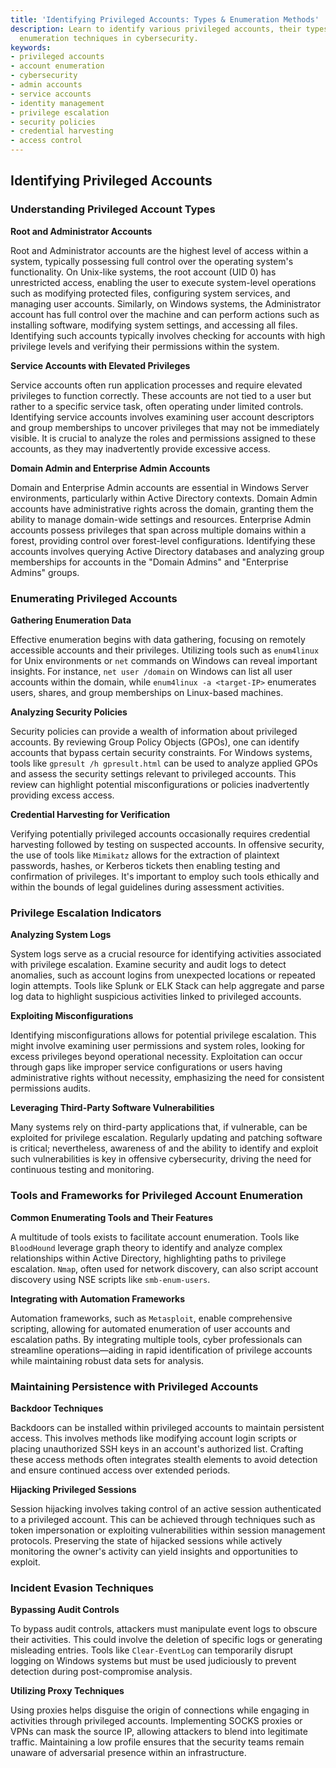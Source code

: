 ```yaml
---
title: 'Identifying Privileged Accounts: Types & Enumeration Methods'
description: Learn to identify various privileged accounts, their types, and effective
  enumeration techniques in cybersecurity.
keywords:
- privileged accounts
- account enumeration
- cybersecurity
- admin accounts
- service accounts
- identity management
- privilege escalation
- security policies
- credential harvesting
- access control
---
```


## Identifying Privileged Accounts

### Understanding Privileged Account Types

**Root and Administrator Accounts**

Root and Administrator accounts are the highest level of access within a system, typically possessing full control over the operating system's functionality. On Unix-like systems, the root account (UID 0) has unrestricted access, enabling the user to execute system-level operations such as modifying protected files, configuring system services, and managing user accounts. Similarly, on Windows systems, the Administrator account has full control over the machine and can perform actions such as installing software, modifying system settings, and accessing all files. Identifying such accounts typically involves checking for accounts with high privilege levels and verifying their permissions within the system.

**Service Accounts with Elevated Privileges**

Service accounts often run application processes and require elevated privileges to function correctly. These accounts are not tied to a user but rather to a specific service task, often operating under limited controls. Identifying service accounts involves examining user account descriptors and group memberships to uncover privileges that may not be immediately visible. It is crucial to analyze the roles and permissions assigned to these accounts, as they may inadvertently provide excessive access.

**Domain Admin and Enterprise Admin Accounts**

Domain and Enterprise Admin accounts are essential in Windows Server environments, particularly within Active Directory contexts. Domain Admin accounts have administrative rights across the domain, granting them the ability to manage domain-wide settings and resources. Enterprise Admin accounts possess privileges that span across multiple domains within a forest, providing control over forest-level configurations. Identifying these accounts involves querying Active Directory databases and analyzing group memberships for accounts in the "Domain Admins" and "Enterprise Admins" groups.

### Enumerating Privileged Accounts

**Gathering Enumeration Data**

Effective enumeration begins with data gathering, focusing on remotely accessible accounts and their privileges. Utilizing tools such as `enum4linux` for Unix environments or `net` commands on Windows can reveal important insights. For instance, `net user /domain` on Windows can list all user accounts within the domain, while `enum4linux -a <target-IP>` enumerates users, shares, and group memberships on Linux-based machines.

**Analyzing Security Policies**

Security policies can provide a wealth of information about privileged accounts. By reviewing Group Policy Objects (GPOs), one can identify accounts that bypass certain security constraints. For Windows systems, tools like `gpresult /h gpresult.html` can be used to analyze applied GPOs and assess the security settings relevant to privileged accounts. This review can highlight potential misconfigurations or policies inadvertently providing excess access.

**Credential Harvesting for Verification**

Verifying potentially privileged accounts occasionally requires credential harvesting followed by testing on suspected accounts. In offensive security, the use of tools like `Mimikatz` allows for the extraction of plaintext passwords, hashes, or Kerberos tickets then enabling testing and confirmation of privileges. It's important to employ such tools ethically and within the bounds of legal guidelines during assessment activities.

### Privilege Escalation Indicators

**Analyzing System Logs**

System logs serve as a crucial resource for identifying activities associated with privilege escalation. Examine security and audit logs to detect anomalies, such as account logins from unexpected locations or repeated login attempts. Tools like Splunk or ELK Stack can help aggregate and parse log data to highlight suspicious activities linked to privileged accounts.

**Exploiting Misconfigurations**

Identifying misconfigurations allows for potential privilege escalation. This might involve examining user permissions and system roles, looking for excess privileges beyond operational necessity. Exploitation can occur through gaps like improper service configurations or users having administrative rights without necessity, emphasizing the need for consistent permissions audits.

**Leveraging Third-Party Software Vulnerabilities**

Many systems rely on third-party applications that, if vulnerable, can be exploited for privilege escalation. Regularly updating and patching software is critical; nevertheless, awareness of and the ability to identify and exploit such vulnerabilities is key in offensive cybersecurity, driving the need for continuous testing and monitoring.

### Tools and Frameworks for Privileged Account Enumeration

**Common Enumerating Tools and Their Features**

A multitude of tools exists to facilitate account enumeration. Tools like `BloodHound` leverage graph theory to identify and analyze complex relationships within Active Directory, highlighting paths to privilege escalation. `Nmap`, often used for network discovery, can also script account discovery using NSE scripts like `smb-enum-users`.

**Integrating with Automation Frameworks**

Automation frameworks, such as `Metasploit`, enable comprehensive scripting, allowing for automated enumeration of user accounts and escalation paths. By integrating multiple tools, cyber professionals can streamline operations—aiding in rapid identification of privilege accounts while maintaining robust data sets for analysis.

### Maintaining Persistence with Privileged Accounts

**Backdoor Techniques**

Backdoors can be installed within privileged accounts to maintain persistent access. This involves methods like modifying account login scripts or placing unauthorized SSH keys in an account's authorized list. Crafting these access methods often integrates stealth elements to avoid detection and ensure continued access over extended periods.

**Hijacking Privileged Sessions**

Session hijacking involves taking control of an active session authenticated to a privileged account. This can be achieved through techniques such as token impersonation or exploiting vulnerabilities within session management protocols. Preserving the state of hijacked sessions while actively monitoring the owner's activity can yield insights and opportunities to exploit.

### Incident Evasion Techniques

**Bypassing Audit Controls**

To bypass audit controls, attackers must manipulate event logs to obscure their activities. This could involve the deletion of specific logs or generating misleading entries. Tools like `Clear-EventLog` can temporarily disrupt logging on Windows systems but must be used judiciously to prevent detection during post-compromise analysis.

**Utilizing Proxy Techniques**

Using proxies helps disguise the origin of connections while engaging in activities through privileged accounts. Implementing SOCKS proxies or VPNs can mask the source IP, allowing attackers to blend into legitimate traffic. Maintaining a low profile ensures that the security teams remain unaware of adversarial presence within an infrastructure.